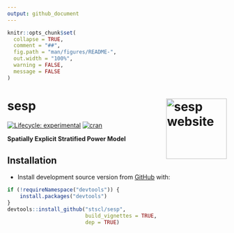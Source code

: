 ```yaml
---
output: github_document
---
```


<!-- README.md is generated from README.Rmd. Please edit that file -->

```r
knitr::opts_chunk$set(
  collapse = TRUE,
  comment = "##",
  fig.path = "man/figures/README-",
  out.width = "100%",
  warning = FALSE,
  message = FALSE
)
```

# sesp <a href="https://stscl.github.io/sesp/"><img src="man/figures/logo.png" align="right" height="139" alt="sesp website" /></a>

<!-- badges: start -->
[![Lifecycle: experimental](https://img.shields.io/badge/lifecycle-experimental-cyan.svg)](https://lifecycle.r-lib.org/articles/stages.html#experimental)
[![cran](https://www.r-pkg.org/badges/version/sesp)](https://CRAN.R-project.org/package=sesp)
<!-- badges: end -->

**Spatially Explicit Stratified Power Model**

## Installation

<!-- - Install from [CRAN](https://CRAN.R-project.org/package=sesp) with: -->

<!-- ``` r -->
<!-- install.packages("sesp") -->
<!-- ``` -->

<!-- - Install development binary version from [R-universe](https://stscl.r-universe.dev/sesp) with: -->

<!-- ``` r -->
<!-- install.packages('sesp', -->
<!--                  repos = c("https://stscl.r-universe.dev", -->
<!--                            "https://cloud.r-project.org"), -->
<!--                  dep = TRUE) -->
<!-- ``` -->

- Install development source version from [GitHub](https://github.com/stscl/sesp) with:

```r
if (!requireNamespace("devtools")) {
    install.packages("devtools")
}
devtools::install_github("stscl/sesp",
                         build_vignettes = TRUE,
                         dep = TRUE)
```
